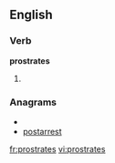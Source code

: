 
==English==

===Verb===
'''prostrates'''

# {{third-person singular of|[[prostrate]]}}

===Anagrams===
* {{alphagram|aeoprrsstt}}
* [[postarrest#English|postarrest]]

[[fr:prostrates]]
[[vi:prostrates]]